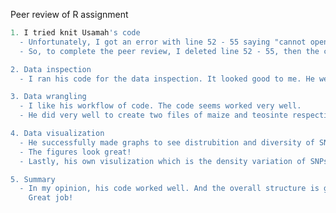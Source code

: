 Peer review of R assignment
```r
1. I tried knit Usamah's code
  - Unfortunately, I got an error with line 52 - 55 saying "cannot open the connection"
  - So, to complete the peer review, I deleted line 52 - 55, then the code worked!

2. Data inspection
  - I ran his code for the data inspection. It looked good to me. He went through the type, size, dimensions, structures of each file

3. Data wrangling
  - I like his workflow of code. The code seems worked very well. 
  - He did very well to create two files of maize and teosinte respectively with generating chromosome 1 to 10 automatically. 

4. Data visualization
  - He successfully made graphs to see distrubition and diversity of SNPs per chromosome
  - The figures look great!
  - Lastly, his own visulization which is the density variation of SNPs associated with homozygous A was good.

5. Summary
  - In my opinion, his code worked well. And the overall structure is good. I think he understand his job for the assignment and code in R. 
    Great job!
```    
